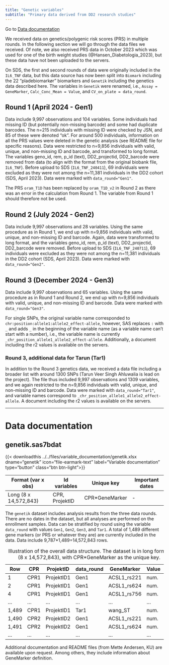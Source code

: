 ```yaml
---
title: "Genetic variables"
subtitle: "Primary data derived from DD2 research studies"
---
```


Go to [Data documentation](dd2_genetics.qmd#data-documentation)

We received data on genetics/polygenic risk scores (PRS) in multiple rounds. In the following section we will go through the data files we received. Of note, we also received PRS data in October 2023 which was used for one of the birth weight studies (@Hansen_Diabetologia_2023), but these data have not been uploaded to the servers.

On SDS, the first and second rounds of data were originally included in the `IL6_TNF` data, but this data source has now been split into `Biomark` including the 22 "pladebiomarkør" biomarkers and `Genetik` including the genetics data described here. The variables in `Genetik` were renamed, i.e., `Assay = GeneMarker`, `Calc_Conc_Mean = Value`, and `CV_on_plate = data_round`.


## Round 1 (April 2024 - Gen1)

Data include 9,997 observations and 104 variables. Some individuals had missing ID (but potentially non-missing barcode) and some had duplicate barcodes. The n=215 individuals with missing ID were checked by JSN, and 85 of these were denoted "ok". For around 500 individuals, information on all the PRS values were deleted in the genetic analysis (see README file for specific reasons). Data were restricted to n=9,856 individuals with valid, unique, and non-missing ID and barcode, and transformed to long format. The variables geno_id, rem, p_id (text), DD2_projectid, DD2_barcode were removed from data (to align with the format from the original biobank file, `IL6_TNF`). Before upload to SDS (`IL6_TNF_240411`), 69 individuals were excluded as they were not among the n=11,381 individuals in the DD2 cohort (SDS, April 2023). Data were marked with `data_round="Gen1"`.

The PRS `oram_T1D` has been replaced by `oram_T1D_v2` in Round 2 as there was an error in the calculation from Round 1. The variable from Round 1 should therefore not be used.

## Round 2 (July 2024 - Gen2)

Data include 9,997 observations and 28 variables. Using the same procedure as in Round 1, we end up with n=9,856 individuals with valid, unique, and non-missing ID and barcode. Again, data were transformed to long format, and the variables geno_id, rem, p_id (text), DD2_projectid, DD2_barcode were removed. Before upload to SDS (`IL6_TNF_240711`), 69 individuals were excluded as they were not among the n=11,381 individuals in the DD2 cohort (SDS, April 2023). Data were marked with `data_round="Gen2"`.


## Round 3 (December 2024 - Gen3)

Data include 9,997 observations and 65 variables. Using the same procedure as in Round 1 and Round 2, we end up with n=9,856 individuals with valid, unique, and non-missing ID and barcode. Data were marked with `data_round="Gen3"`.

For single SNPs, the original variable name corresponded to `chr:position:allele1:allele2_effect-allele`, however, SAS replaces `:` with `_` and adds `_` in the beginning of the variable name (as a variable name can't start with a number), i.e., the variable name is currently `_chr_position_allele1_allele2_effect-allele`. Additionally, a document including the r2 values is available on the servers.

### Round 3, additional data for Tarun (Tar1)

In addition to the Round 3 genetics data, we received a data file including a broader list with around 1300 SNPs (Tarun Veer Singh Ahluwalia is lead on the project). The file thus included 9,997 observations and 1309 variables, and we again restricted to the n=9,856 individuals with valid, unique, and non-missing ID and barcode. Data were marked with `data_round="Tar1"`, and variable names correspond to `_chr_position_allele1_allele2_effect-allele`. A document including the r2 values is available on the servers.


------------------------------------------------------------------------

# Data documentation

## genetik.sas7bdat

{{< downloadthis ../../files/variable_documentation/genetik.xlsx dname="genetik" icon="file-earmark-text" label="Variable documentation" type="button" class="btn btn-light">}}

| Format (var x obs)    | Id variables   | Unique key      | Important dates |
|-----------------------|----------------|-----------------|-----------------|
| Long (8 x 14,572,843) | CPR, ProjektID | CPR\*GeneMarker | \-              |

The `genetik` dataset includes analysis results from the three data rounds. There are no dates in the dataset, but all analyses are performed on the enrollment samples. Data can be stratified by round using the variable `data_round` with values `Gen1`, `Gen2`, `Gen3`, and `Tar1`. A total of 1,489 different gene markers (or PRS or whatever they are) are currently included in the data. Data include 9,787*1,489=14,572,843 rows. 


| Row    | CPR  | ProjektID  | data_round | GeneMarker  | Value | ... |
|--------|------|------------|------------|-------------|-------|-----|
| 1      | CPR1 | ProjektID1 | Gen1       | ACSL1_rs221 | num.  | ... |
| 2      | CPR1 | ProjektID1 | Gen1       | ACSL1_rs624 | num.  | ... |
| 4      | CPR1 | ProjektID1 | Gen1       | ACSL1_rs756 | num.  | ... |
| ...    | ...  | ...        | ...        | ...         | ...   | ... |
| 1,489 | CPR1 | ProjektID1 | Tar1       | wang_ST     | num.  | ... |
| 1,490 | CPR2 | ProjektID2 | Gen1       | ACSL1_rs221 | num.  | ... |
| 1,491 | CPR2 | ProjektID2 | Gen1       | ACSL1_rs624 | num.  | ... |
| ...    | ...  | ...        | ...        | ...         | ...   | ... |

: Illustration of the overall data structure. The dataset is in long format (8 x 14,572,843), with CPR\*GeneMarker as the unique key.

Additional documentation and README files (from Mette Andersen, KU) are available upon request. Among others, they include information about GeneMarker definition. 